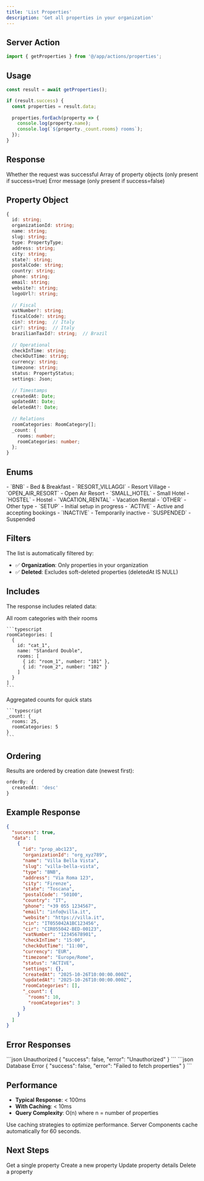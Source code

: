 ```yaml
---
title: 'List Properties'
description: 'Get all properties in your organization'
---
```


## Server Action

```typescript
import { getProperties } from '@/app/actions/properties';
```

## Usage

```typescript
const result = await getProperties();

if (result.success) {
  const properties = result.data;
  
  properties.forEach(property => {
    console.log(property.name);
    console.log(`${property._count.rooms} rooms`);
  });
}
```

## Response

<ResponseField name="success" type="boolean" required>
  Whether the request was successful
</ResponseField>

<ResponseField name="data" type="Property[]">
  Array of property objects (only present if success=true)
</ResponseField>

<ResponseField name="error" type="string">
  Error message (only present if success=false)
</ResponseField>

## Property Object

```typescript
{
  id: string;
  organizationId: string;
  name: string;
  slug: string;
  type: PropertyType;
  address: string;
  city: string;
  state?: string;
  postalCode: string;
  country: string;
  phone: string;
  email: string;
  website?: string;
  logoUrl?: string;
  
  // Fiscal
  vatNumber?: string;
  fiscalCode?: string;
  cin?: string;  // Italy
  cir?: string;  // Italy
  brazilianTaxId?: string;  // Brazil
  
  // Operational
  checkInTime: string;
  checkOutTime: string;
  currency: string;
  timezone: string;
  status: PropertyStatus;
  settings: Json;
  
  // Timestamps
  createdAt: Date;
  updatedAt: Date;
  deletedAt?: Date;
  
  // Relations
  roomCategories: RoomCategory[];
  _count: {
    rooms: number;
    roomCategories: number;
  };
}
```

## Enums

<ParamField path="PropertyType" type="enum">
  - `BNB` - Bed & Breakfast
  - `RESORT_VILLAGGI` - Resort Village
  - `OPEN_AIR_RESORT` - Open Air Resort
  - `SMALL_HOTEL` - Small Hotel
  - `HOSTEL` - Hostel
  - `VACATION_RENTAL` - Vacation Rental
  - `OTHER` - Other type
</ParamField>

<ParamField path="PropertyStatus" type="enum">
  - `SETUP` - Initial setup in progress
  - `ACTIVE` - Active and accepting bookings
  - `INACTIVE` - Temporarily inactive
  - `SUSPENDED` - Suspended
</ParamField>

## Filters

The list is automatically filtered by:

- ✅ **Organization**: Only properties in your organization
- ✅ **Deleted**: Excludes soft-deleted properties (deletedAt IS NULL)

## Includes

The response includes related data:

<Tabs>
  <Tab title="Room Categories">
    All room categories with their rooms
    
    ```typescript
    roomCategories: [
      {
        id: "cat_1",
        name: "Standard Double",
        rooms: [
          { id: "room_1", number: "101" },
          { id: "room_2", number: "102" }
        ]
      }
    ]
    ```
  </Tab>
  
  <Tab title="Counts">
    Aggregated counts for quick stats
    
    ```typescript
    _count: {
      rooms: 25,
      roomCategories: 5
    }
    ```
  </Tab>
</Tabs>

## Ordering

Results are ordered by creation date (newest first):

```typescript
orderBy: {
  createdAt: 'desc'
}
```

## Example Response

```json
{
  "success": true,
  "data": [
    {
      "id": "prop_abc123",
      "organizationId": "org_xyz789",
      "name": "Villa Bella Vista",
      "slug": "villa-bella-vista",
      "type": "BNB",
      "address": "Via Roma 123",
      "city": "Firenze",
      "state": "Toscana",
      "postalCode": "50100",
      "country": "IT",
      "phone": "+39 055 1234567",
      "email": "info@villa.it",
      "website": "https://villa.it",
      "cin": "IT055042A1BC123456",
      "cir": "CIR055042-BED-00123",
      "vatNumber": "12345678901",
      "checkInTime": "15:00",
      "checkOutTime": "11:00",
      "currency": "EUR",
      "timezone": "Europe/Rome",
      "status": "ACTIVE",
      "settings": {},
      "createdAt": "2025-10-26T10:00:00.000Z",
      "updatedAt": "2025-10-26T10:00:00.000Z",
      "roomCategories": [],
      "_count": {
        "rooms": 10,
        "roomCategories": 3
      }
    }
  ]
}
```

## Error Responses

<ResponseExample>
```json Unauthorized
{
  "success": false,
  "error": "Unauthorized"
}
```
</ResponseExample>

<ResponseExample>
```json Database Error
{
  "success": false,
  "error": "Failed to fetch properties"
}
```
</ResponseExample>

## Performance

- **Typical Response**: < 100ms
- **With Caching**: < 10ms
- **Query Complexity**: O(n) where n = number of properties

<Tip>
Use caching strategies to optimize performance. Server Components cache automatically for 60 seconds.
</Tip>

## Next Steps

<CardGroup cols={2}>
  <Card title="Get Property" href="/api-reference/properties/get">
    Get a single property
  </Card>
  <Card title="Create Property" href="/api-reference/properties/create">
    Create a new property
  </Card>
  <Card title="Update Property" href="/api-reference/properties/update">
    Update property details
  </Card>
  <Card title="Delete Property" href="/api-reference/properties/delete">
    Delete a property
  </Card>
</CardGroup>

